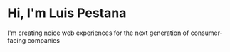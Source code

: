 # Hi, I'm Luis Pestana

I'm creating noice web experiences for the next generation of consumer-facing companies
